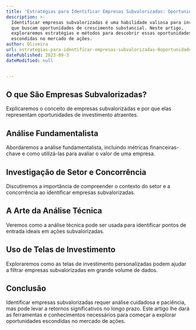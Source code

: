 ```yaml
---
title: 'Estratégias para Identificar Empresas Subvalorizadas: Oportunidades Escondidas'
description: >-
  Identificar empresas subvalorizadas é uma habilidade valiosa para investidores
  que buscam oportunidades de crescimento substancial. Neste artigo,
  exploraremos estratégias e métodos para descobrir essas oportunidades
  escondidas no mercado de ações.
author: Oliveira
url: estrategias-para-identificar-empresas-subvalorizadas-0oportunidades-escondidas
datePublished: 2023-09-3
dateModified: null


---
```


## **O que São Empresas Subvalorizadas?**

Explicaremos o conceito de empresas subvalorizadas e por que elas representam oportunidades de investimento atraentes.

## **Análise Fundamentalista**

Abordaremos a análise fundamentalista, incluindo métricas financeiras-chave e como utilizá-las para avaliar o valor de uma empresa.

## **Investigação de Setor e Concorrência**

Discutiremos a importância de compreender o contexto do setor e a concorrência ao identificar empresas subvalorizadas.

## **A Arte da Análise Técnica**

Veremos como a análise técnica pode ser usada para identificar pontos de entrada ideais em ações subvalorizadas.

## **Uso de Telas de Investimento**

Exploraremos como as telas de investimento personalizadas podem ajudar a filtrar empresas subvalorizadas em grande volume de dados.

## **Conclusão**

Identificar empresas subvalorizadas requer análise cuidadosa e paciência, mas pode levar a retornos significativos no longo prazo. Este artigo lhe dará as ferramentas e conhecimentos necessários para começar a explorar oportunidades escondidas no mercado de ações.

